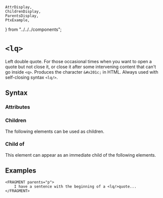     AttrDisplay,
    ChildrenDisplay,
    ParentsDisplay,
    PtxExample,
} from "../../../components";

# `<lq>`

Left double quote. For those occasional times when you want to open a quote but not close it,
or close it after some intervening content that can't go inside `<q>`.
Produces the character `&#x201c;` in HTML. Always used with self-closing syntax `<lq/>`.

## Syntax

### Attributes

<AttrDisplay name="lq" />

### Children

The following elements can be used as children.

<ChildrenDisplay name="lq" />

### Child of

This element can appear as an immediate child of the following elements.

<ParentsDisplay name="lq" />

## Examples
```ptx-example
<FRAGMENT parents="p">
    I have a sentence with the beginning of a <lq/>quote...
</FRAGMENT>
```
    